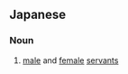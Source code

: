 ==Japanese==
{{ja-kanjitab|僕|婢}}

===Noun===
{{ja-noun|ぼくひ}}
# [[male]] and [[female]] [[servant|servants]]